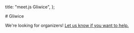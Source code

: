   title: "meet.js Gliwice",
};

<div className="prose dark:prose-invert max-w-none space-y-8 my-8">
  # Gliwice

  We're looking for organizers! [Let us know if you want to help.](mailto:contact@meetjs.pl)
</div> 